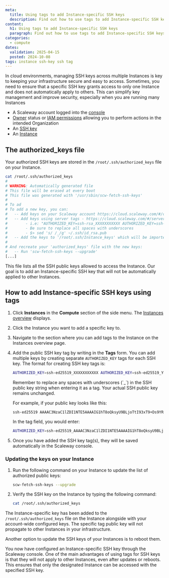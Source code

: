```yaml
---
meta:
  title: Using tags to add Instance-specific SSH keys
  description: Find out how to use tags to add Instance-specific SSH keys on Scaleway.
content:
  h1: Using tags to add Instance-specific SSH keys
  paragraph: Find out how to use tags to add Instance-specific SSH keys on Scaleway.
categories:
  - compute
dates:
  validation: 2025-04-15
  posted: 2024-10-08
tags: instance ssh-key ssh tag
---
```


In cloud environments, managing SSH keys across multiple Instances is key to keeping your infrastructure secure and easy to access.
Sometimes, you need to ensure that a specific SSH key grants access to only one Instance and does not automatically apply to others.
This can simplify key management and improve security, especially when you are running many Instances


<Macro id="requirements" />

- A Scaleway account logged into the [console](https://console.scaleway.com)
- [Owner](/iam/concepts/#owner) status or [IAM permissions](/iam/concepts/#permission) allowing you to perform actions in the intended Organization
- An [SSH key](/organizations-and-projects/how-to/create-ssh-key/)
- An [Instance](/instances/how-to/create-an-instance/)

## The authorized_keys file

Your authorized SSH keys are stored in the `/root/.ssh/authorized_keys` file on your Instance.

```bash
cat /root/.ssh/authorized_keys
#
# WARNING: Automatically generated file
# This file will be erased at every boot
# This file was generated with '/usr/sbin/scw-fetch-ssh-keys'
#
# To ad
# To add a new key, you can:
#   -- Add keys on your Scaleway account https://cloud.scaleway.com/#/credentials
#   -- Add keys using server tags - https://cloud.scaleway.com/#/servers/<INSTANCE_ID>
#        - i.e: "AUTHORIZED_KEY=ssh-rsa_XXXXXXXXXXX AUTHORIZED_KEY=ssh-rsa_YYYYYYYYYYYYYYY"
#        - Be sure to replace all spaces with underscores
#        - $> sed 's/ /_/g' ~/.ssh/id_rsa.pub
#   -- Add the keys to '/root/.ssh/Instance_keys' which will be imported
#
# And recreate your 'authorized_keys' file with the new keys:
#   -- Run 'scw-fetch-ssh-keys --upgrade'
[...]
```

This file lists all the SSH public keys allowed to access the Instance. Our goal is to add an Instance-specific SSH key that will not be automatically applied to other Instances.


## How to add Instance-specific SSH keys using tags

1. Click **Instances** in the **Compute** section of the side menu. The [Instances overview](https://console.scaleway.com/Instance/servers) displays.
2. Click the Instance you want to add a specific key to.
3. Navigate to the section where you can add tags to the Instance on the Instances overview page.
4. Add the public SSH key tag by writing in the **Tags** form. You can add multiple keys by creating separate `AUTHORIZED_KEY` tags for each SSH key.
   The format for creating SSH key tags is:
   ```bash
   AUTHORIZED_KEY=ssh-ed25519_XXXXXXXXXXX AUTHORIZED_KEY=ssh-ed25519_YYYYYYYYYYYYYYY
   ```
   <Message type="important">
   Remember to replace any spaces with underscores (`_`) in the SSH public key string when entering it as a tag. Your actual SSH public key remains unchanged.

   For example, if your public key looks like this:
   ```bash
   ssh-ed25519 AAAAC3NzaC1lZDI1NTE5AAAAIG1hT8oQksyU9BLjoTtI93xT9+Ds9YRHTUZXq99c2EC3
   ```
   In the tag field, you would enter:

   ```bash
   AUTHORIZED_KEY=ssh-ed25519_AAAAC3NzaC1lZDI1NTE5AAAAIG1hT8oQksyU9BLjoTtI93xT9+Ds9YRHTUZXq99c2EC3
   ```
   </Message>

4. Once you have added the SSH key tag(s), they will be saved automatically in the Scaleway console.

### Updating the keys on your Instance

1. Run the following command on your Instance to update the list of authorized public keys:

    ```bash
    scw-fetch-ssh-keys --upgrade
    ```
2. Verify the SSH key on the Instance by typing the following command:

    ```bash
    cat /root/.ssh/authorized_keys
    ```

The Instance-specific key has been added to the `/root/.ssh/authorized_keys` file on the Instance alongside with your account-wide configured keys.
The specific tag public key will not propagate to other Instances in your infrastructure.

<Message type="tip">
    Another option to update the SSH keys of your Instances is to reboot them.
</Message>

You now have configured an Instance-specific SSH key through the Scaleway console.
One of the main advantages of using tags for SSH keys is that they will not apply to other Instances, even after updates or reboots.
This ensures that only the designated Instance can be accessed with the specified SSH key.